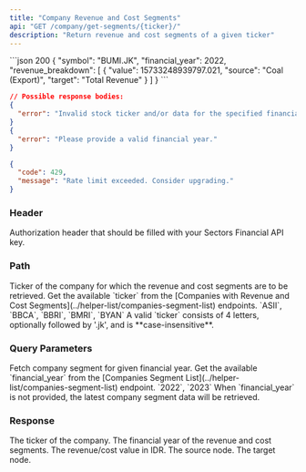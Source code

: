 ```yaml
---
title: "Company Revenue and Cost Segments"
api: "GET /company/get-segments/{ticker}/"
description: "Return revenue and cost segments of a given ticker"
---
```


<ResponseExample>
```json 200
{
  "symbol": "BUMI.JK",
  "financial_year": 2022,
  "revenue_breakdown": [
    {
      "value": 15733248939797.021,
      "source": "Coal (Export)",
      "target": "Total Revenue"
    }
  ]
}
```

```json 400
// Possible response bodies:
{
  "error": "Invalid stock ticker and/or data for the specified financial year does not exist."
}
{
  "error": "Please provide a valid financial year."
}
```

```json 429
{
  "code": 429,
  "message": "Rate limit exceeded. Consider upgrading."
}
```

</ResponseExample>

### Header

<ParamField header="Authorization" type="string" required>
  Authorization header that should be filled with your Sectors Financial API
  key.
</ParamField>

### Path

<ParamField path="ticker" type="string" required>
  Ticker of the company for which the revenue and cost segments are to be
  retrieved.
  <AccordionGroup>
    <Accordion title="Get the available ticker">
      Get the available `ticker` from the [Companies with Revenue and Cost
      Segments](../helper-list/companies-segment-list) endpoints.
    </Accordion>
    <Accordion title="Examples of the ticker">
      `ASII`, `BBCA`, `BBRI`, `BMRI`, `BYAN`
    </Accordion>
    <Accordion title="Format">
      A valid `ticker` consists of 4 letters, optionally followed by '.jk', and
      is **case-insensitive**.
    </Accordion>
  </AccordionGroup>
</ParamField>

### Query Parameters

<ParamField query="financial_year" type="integer">
  Fetch company segment for given financial year.
  <AccordionGroup>
    <Accordion title="Get the available financial_year">
      Get the available `financial_year` from the [Companies Segment
      List](../helper-list/companies-segment-list) endpoint.
    </Accordion>
    <Accordion title="Examples of the financial_year">`2022`, `2023`</Accordion>
    <Accordion title="Default value">
      When `financial_year` is not provided, the latest company segment data
      will be retrieved.
    </Accordion>
  </AccordionGroup>
</ParamField>

### Response

<ResponseField name="symbol" type="string">
  The ticker of the company.
</ResponseField>

<ResponseField name="financial_year" type="integer">
  The financial year of the revenue and cost segments.
</ResponseField>

<ResponseField name="revenue_breakdown" type="RevenueBreakdownData[]">
  <Expandable title="properties">
    <ResponseField name="RevenueBreakdownData.value" type="float">
      The revenue/cost value in IDR.
    </ResponseField>
    <ResponseField name="RevenueBreakdownData.source" type="string">
      The source node.
    </ResponseField>
    <ResponseField name="RevenueBreakdownData.target" type="string">
      The target node.
    </ResponseField>
  </Expandable>
</ResponseField>
